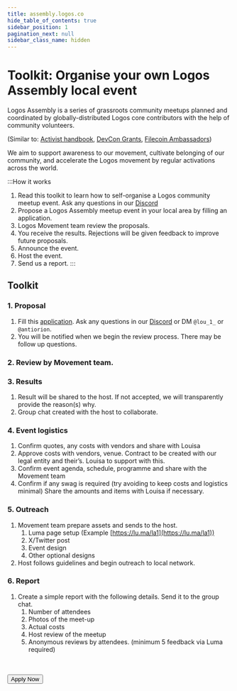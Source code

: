 ```yaml
---
title: assembly.logos.co
hide_table_of_contents: true
sidebar_position: 1
pagination_next: null
sidebar_class_name: hidden
---
```



# Toolkit: Organise your own Logos Assembly local event

Logos Assembly is a series of grassroots community meetups planned and coordinated by globally-distributed Logos core contributors with the help of community volunteers.

(Similar to: [Activist handbook](https://activisthandbook.org/organising/protest), [DevCon Grants](https://esp.ethereum.foundation/devcon-grants), [Filecoin Ambassadors](https://hub.fil.org/orbit))

We aim to support awareness to our movement, cultivate belonging of our community, and accelerate the Logos movement by regular activations across the world.


:::How it works
1. Read this toolkit to learn how to self-organise a Logos community meetup event. Ask any questions in our [Discord](https://discord.com/channels/973324189794697286/1118215015498002462)
2. Propose a Logos Assembly meetup event in your local area by filling an application.
3. Logos Movement team review the proposals.
4. You receive the results. Rejections will be given feedback to improve future proposals.
5. Announce the event.
6. Host the event.
7. Send us a report.
:::


## Toolkit

### 1. Proposal

1. Fill this [application](https://forms.gle/KDnCeQyEYme4pPZe7). Ask any questions in our [Discord](https://discord.com/channels/973324189794697286/1118215015498002462) or DM ```@lou_1_``` or ```@antiorion```.
2. You will be notified when we begin the review process. There may be follow up questions.

### 2. Review by Movement team.

### 3. Results

1. Result will be shared to the host. If not accepted, we will transparently provide the reason(s) why.
2. Group chat created with the host to collaborate.

### 4. Event logistics

1. Confirm quotes, any costs with vendors and share with Louisa
2. Approve costs with vendors, venue. Contract to be created with our legal entity and their’s. Louisa to support with this.
3. Confirm event agenda, schedule,  programme and share with the Movement team
4. Confirm if any swag is required (try avoiding to keep costs and logistics minimal) Share the amounts and items with Louisa if necessary.

### 5. Outreach

1. Movement team prepare assets and sends to the host. 
    1. Luma page setup (Example [https://lu.ma/la1](https://lu.ma/la1))
    2. X/Twitter post
    3. Event design
    4. Other optional designs
2. Host follows guidelines and begin outreach to local network.

### 6. Report

1. Create a simple report with the following details. Send it to the group chat.
    1. Number of attendees
    2. Photos of the meet-up
    3. Actual costs
    4. Host review of the meetup
    5. Anonymous reviews by attendees. (minimum 5 feedback via Luma required)

<br/>
<br/>

<Link className="cta-button" to="https://forms.gle/KDnCeQyEYme4pPZe7">
    <Button variant="outlined">Apply Now</Button>
</Link>
